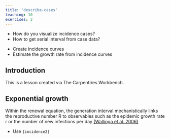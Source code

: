```yaml
---
title: 'describe-cases'
teaching: 10
exercises: 2
---
```


:::::::::::::::::::::::::::::::::::::: questions 

- How do you visualize incidence cases?
- How to get serial interval from case data? <!-- possibly in a separate episode? -->

::::::::::::::::::::::::::::::::::::::::::::::::

::::::::::::::::::::::::::::::::::::: objectives

- Create incidence curves
- Estimate the growth rate from incidence curves

::::::::::::::::::::::::::::::::::::::::::::::::

## Introduction

This is a lesson created via The Carpentries Workbench. 

## Exponential growth

Within the renewal equation, the generation interval mechanistically links the reproductive number R to observables such as the epidemic growth rate r or the number of new infections per day [(Wallinga et al. 2006)](https://royalsocietypublishing.org/doi/10.1098/rspb.2006.3754)

::::::::::::::::::::::::::::::::::::: keypoints 

- Use `{incidence2}` 

::::::::::::::::::::::::::::::::::::::::::::::::


